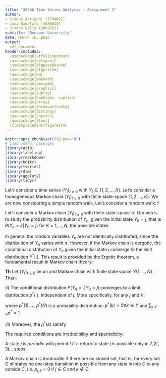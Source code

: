 ```yaml
---
title: "20236 Time Series Analysis - Assignment 3"
author:
- Simone Arrigoni (1794692)
- Luca Badolato (3086040)
- Simone Valle (3088281)
subtitle: "Bocconi University"
date: March 16, 2020
output: 
  pdf_document
header-includes:
  \usepackage[utf8]{inputenc}
  \usepackage{setspace}
  \usepackage{algpseudocode}
  \usepackage{algorithm}
  \usepackage{bm}
  \usepackage{amsmath}
  \usepackage{amssymb}
  \usepackage{graphicx}
  \usepackage{subfig}
  \usepackage{booktabs, caption}
  \usepackage{array}
  \usepackage{threeparttable}
  \usepackage{listings}
  \usepackage{physics}
  \usepackage{float}
  \floatplacement{figure}{H}
---
```


```r
knitr::opts_chunk$set(fig.pos="H")
# Load useful packages
library(utf8)
library(labeling)
library(rmarkdown)
library(knitr)
library(tseries)
library(dlm)
library(ggplot2)
library(tidyr)
```

\section{Exercise 1}
Let's consider a time series $(Y_{t})_{t\geq0}$ with $Y_{t} \in \{1,2,...,K\}$.
\begin{itemize}
\item The time series $(Y_{t})$ is a Markov chain if $Y_{0} \sim p_{0}(\cdot)$ and $Y_{t}$ depends on the past observations through $Y_{t-1}$ and only through it. In other words, if $Y_{t}$ is conditionally independent on $(Y_{0}, ..., Y_{t-2})$ given $Y_{t-1}$.
\item An example of a Markov chain is...
\end{itemize}

\section{Exercise 2}
Let's consider a homogeneous Markov chain $(Y_{t})_{t\geq0}$ with finite state-space $\{1,2,...,K\}$.
\begin{itemize}
\item The initial distribution is... The transition matrix is... For non-homogeneous Markov chains the transition matrix can be different for any $t$, i.e. $\textbf{P}_{t_{1}} \ne \textbf{P}_{t_{2}}$.
\item Supposing that $K=3$, we have that:
\begin{equation*}
P(Y_{2}=1 \; | \; Y_{1}=2, Y_{0}=2) = P(Y_{2}=1 \; | \; Y_{1}=2) = p_{2,1}
\end{equation*}
\item We also have that:
\begin{equation*}
\begin{split}
P(Y_{0}&=2, Y_{1}=2, Y_{3}=1, Y_{4}=2, Y_{5}=2, Y_{6}=2, Y_{7}=1, Y_{8}=3) \\
= & \; P(Y_{1}=2 \; | \; Y_{0}=2) \; P(Y_{3}=1 \; | \; Y_{1}=2, Y_{0}=2) \; P(Y_{4}=2 \; | \; Y_{3}=1, Y_{1}=2, Y_{0}=2) \\ & \; P(Y_{5}=2 \; | \; Y_{4}=2, Y_{3}=1,  Y_{1}=2, Y_{0}=2) \; P(Y_{6}=2 \; | \; Y_{5}=2, Y_{4}=2, Y_{3}=1, Y_{1}=2, Y_{0}=2) \\ & \; P(Y_{7}=1 \; | \; Y_{6}=2, Y_{5}=2, Y_{4}=2, Y_{3}=1, Y_{1}=2, Y_{0}=2) \\ & \; P(Y_{8}=3 \; | \; Y_{7}=1, Y_{6}=2, Y_{5}=2, Y_{4}=2, Y_{3}=1, Y_{1}=2, Y_{0}=2) \\
= & \; P(Y_{1}=2 \; | \; Y_{0}=2) \; P(Y_{3}=1 \; | \; Y_{1}=2) P(Y_{4}=2 \; | \; Y_{3}=1) \; P(Y_{5}=2 \; | \; Y_{4}=2) \; P(Y_{6}=2 \; | \; Y_{5}=2) \\ & \; P(Y_{7}=1 \; | \; Y_{6}=2) \; P(Y_{8}=3 \; | \; Y_{7}=1) \\
= & \; (p_{2,2})(p_{2,1})(p_{1,2})(p_{2,2})(p_{2,2})(p_{2,1})(p_{1,3}) \\
= & \; (p_{1,2})(p_{1,3})(p_{2,1}^{2})(p_{2,2}^{3})
\end{split}
\end{equation*}
\end{itemize}

\section{Exercise 3}
We are now considering a simple random walk.
\begin{itemize}
\item The process $(Y_{t})_{t\geq0}$ is not stationary. Indeed, the variance is not constant: it explodes with increasing $t$.
\item The process $(Y_{t})_{t\geq0}$ is a Markov chain, as it has the Markov property, namely $Y_{t}$ depends on the past observation only through $Y_{t-1}$. Indeed, conditionally on the trajectory $(y_{0}, Y_{1}=y_{1},...,Y_{t-1}=i)$, the probability law of the capital $Y_{t}$ at the next step does not depend on the entire trajectory but only on the position reached at time $t-1$, that is $Y_{t-1}=i$.
\end{itemize}

\section{Exercise 4}
Let's consider a random walk:
\begin{equation*}
Y_{t}=Y_{t+1}+Z_{t} \qquad Z_{t} \overset{i.i.d.}{\sim} N(\mu,\sigma^{2}).
\end{equation*}
\begin{itemize}
\item The mean function is... The variance function is... The process $(Y_{t})_{t\geq0}$ is not stationary because...
\item The process $(Y_{t})_{t\geq0}$ satisfies the Markov property and is thus a Markov chain.
\item The process $(R_{t})$ is stationary because...
\end{itemize}

\section{Exercise 5}
\begin{itemize}
\item Knowing the state-space, the initial value and the transition matrix, the probability that $Y_{2}=2$ can be obtained as follows:
\begin{equation*}
\begin{split}
P(Y_{2}=2)
& = \sum_{i=1}^{3} P(Y_{2}=2 \; | \; Y_{1}=i) \; P(Y_{1}=i \; | \; Y_{0}=1) \\
& = \sum_{i=1}^{3} p_{1,i} \; p_{i,2} = p_{1,1} \; p_{1,2} + p_{1,2} \; p_{2,2} + p_{1,3} \; p_{3,2} \\
& = 0.6 \cdot 0.4 + 0.4 \cdot 0.7 + 0 \cdot 0.1 = 0.52
\end{split}
\end{equation*}
\item We also have that:
\begin{equation*}
\begin{split}
P(Y_{1}=1 \; | \; Y_{2}=2, Y_{0}=1) 
& = \frac{P(Y_{2}=2 \; | \; Y_{1}=1, Y_{0}=1) \; P(Y_{1}=1 \; | \; Y_{0}=1)}{P(Y_{2}=2)} \\
& = \frac{P(Y_{2}=2 \; | \; Y_{1}=1) \; P(Y_{1}=1 \; | \; Y_{0}=1)}{P(Y_{2}=2)} \\
& = \frac{p_{1,1} \; p_{1,2}}{P(Y_{2}=2)} = \frac{0.6 \cdot 0.4}{0.52} = 0.4615
\end{split}
\end{equation*}
\end{itemize}

\section{Exercise 6}
\begin{itemize}
\item The state-space of the given Markov chain is $\mathcal{Y}=\{1,2,3\}$.
\item The marginal probability distribution of $Y_{2}$, given the starting value $Y_{0}=1$ is:
\begin{equation*}
\begin{split}
P(Y_{2}=i \; | \; Y_{0}=1)
& =
\begin{cases}
\sum_{j=1}^{3} P(Y_{2}=1 \; | \; Y_{1}=j) \; P(Y_{1}=j \; | \; Y_{0}=1) \qquad \text{if $i=1$} \\
\sum_{j=1}^{3} P(Y_{2}=2 \; | \; Y_{1}=j) \; P(Y_{1}=j \; | \; Y_{0}=1) \qquad \text{if $i=2$} \\
\sum_{j=1}^{3} P(Y_{2}=3 \; | \; Y_{1}=j) \; P(Y_{1}=j \; | \; Y_{0}=1) \qquad \text{if $i=3$}
\end{cases} \\
& = 
\begin{cases}
0.48 \qquad \text{if $i=1$} \\
0.48 \qquad \text{if $i=2$} \\
0.04 \qquad \text{if $i=3$}
\end{cases}
\end{split}
\end{equation*}
\end{itemize}

\section{Exercise 7}
\begin{itemize}
\item We have that:
\begin{equation*}
P(Y_{1}=2, Y_{2}=1 \; | \; Y_{0}=1) = 0.4 \cdot 0 = 0
\end{equation*}
\item The above Markov chain is irreducible... because...
\end{itemize}
f
\section{Exercise 8}
Let's consider a Markov chain $(Y_{t})_{t \geq 0}$ with finite state-space $\mathcal{Y}$. Our aim is to study the probability distribution of $Y_n$, given the initial state $Y_0 = j$, that is $P(Y_n = k | Y_0 = j)$ for $K = 1, ..., N$, the possible states. 

In general the random variables $Y_n$ are not identically distributed, since the distribution of $Y_n$ varies with $n$. However, if the Markov chain is eergotic, the conditional distribution of $Y_n$ given the initial state $j$ converge to the limit distribution $P ^ {\ast} (.)$. This result is provided by the Ergotic theorem, a fundamental result in Markov chain theory: 
\medskip


**Th** Let $(Y_{t})_{t \geq 0}$ be an \textbf{irriducible} and \textbf{aperiodic} Markov chain with finite state space $\textit{Y}\{ 1, ..., N \}$. Then:


$(i)$ The conditional distribution $P(Y_n = . | Y_0 = j)$ converges to a limit distribution $p ^ {\ast} (.)$, independent of $j$. More specifically, for any $j$ and $k$ :

\begin{center}
$\lim_{n \to \inf} P(Y_n = k | Y_0 = j) = p ^ {\ast} (k) > 0$
\end{center}


where $p ^ {\ast} (1), ... ,p ^ {\ast} (N)$ is a probability distribution: $p ^ {\ast} (k) > 0 \forall k \in \textit{Y}$ and $\sum_{k \in \textit{Y}} p^{\ast} = 1$.

$(ii)$ Moreover, the $p^{\ast} (k)$ satisfy
\begin{center}
$p^{\ast} (k) = \sum_{i \in \textit{Y}} p^{\ast} (i) p_{i, k}.$
\end{center}


\bigskip

The required conditions are irreducibility and aperiodicity: 

A state $j$ is *periodic* with period $t$ if a return to state $j$ is possible only in $7, 2t, 3t ...$ steps. 

A Markov chain is *irreducible* if  there are no closed set, that is, for every set $C$ of states no one-step transition in possible from any state inside $C$ to any outside $C$, i.e. $p_{j,k} = 0$ if $j \in C$ and $k \notin C$.


\section{Exercise 9}
\begin{itemize}

\item Given the assumption of homogeneity, it is possible to sum all the counts, obtaining the following matrix of transition counts:

\begin{center}
 \begin{tabular}{|c|c|c|c|c|}
\hline 
 & 1 & 2 & 3 &  \\ 
\hline 
1 & 105 & 10 & 15 & 130 \\ 
\hline 
2 & 40 & 55 & 25 & 120 \\ 
\hline 
3 & 25 & 55 & 70 & 150 \\ 
\hline 
\end{tabular} 
\end{center}

The MLE of $p_{3,1}$, given by $\hat{p}_{i,j} = \frac{n_{i,j}}{n_{i,+}}$, is:
\begin{equation*}
\hat{p}_{3,1}=\frac{25}{150}=\frac{1}{6}=0.1\overline{6}.
\end{equation*}

\item The asymptotic confidence interval of level 0.95 for $p_{3,1}$ is:
\begin{equation*}
\begin{split}
\bigg[\hat{p}_{3,1}-1.96\sqrt{\frac{\hat{p}_{3,1}(1-\hat{p}_{3,1})}{n_{3,+}}}\text{;} \; \hat{p}_{3,1}+1.96\sqrt{\frac{\hat{p}_{3,1}(1-\hat{p}_{3,1})}{n_{3,+}}}\bigg]
& = \bigg[\frac{1}{6}-1.96\sqrt{\frac{\frac{1}{6}\cdot\frac{5}{6}}{150}}\text{;} \; \frac{1}{6}+1.96\sqrt{\frac{\frac{1}{6}\cdot\frac{5}{6}}{150}}\bigg] \\
& = \big[0.16667-1.96 \cdot 0.05270 \text{;} \; 0.16667+1.96 \cdot 0.05270\big] \\
& = \big[0.063378 \text{;} \; 0.269962\big]
\end{split}
\end{equation*}

\item Relaxing the homogeneity assumption for the Markov chain, the MLEs of $p_{3,1}(t)$ for $t=1,2$ are:
\begin{equation*}
\begin{split}
& \hat{p}_{3,1}(1)=\frac{10}{55}=0.\overline{18} \\
& \hat{p}_{3,1}(2)=\frac{10}{40}=0.25
\end{split}
\end{equation*}

\end{itemize}


\section{Exercise 10}
\begin{itemize}
\item We have that:
\begin{equation*}
P(Y_{1,1}=1, Y_{1,2}=3, Y_{1,3}=3, Y_{1,4}=2 \; | \; Y_{1,0}=1; \text{\textbf{P}}) =
\end{equation*}
\item MLE of $p_{i,j}$
\item
\end{itemize}

